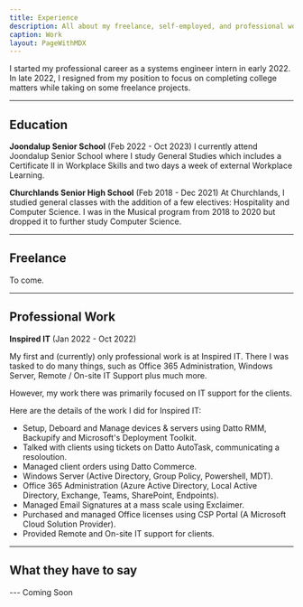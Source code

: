 ```yaml
---
title: Experience
description: All about my freelance, self-employed, and professional work experience.
caption: Work
layout: PageWithMDX
---
```


I started my professional career as a systems engineer intern in early 2022. In late 2022, I resigned from my position to focus on completing college matters while taking on some freelance projects.

---

## Education

**Joondalup Senior School** (Feb 2022 - Oct 2023)
I currently attend Joondalup Senior School where I study General Studies which includes a Certificate II in Workplace Skills and two days a week of external Workplace Learning.

**Churchlands Senior High School** (Feb 2018 - Dec 2021)
At Churchlands, I studied general classes with the addition of a few electives: Hospitality and Computer Science. I was in the Musical program from 2018 to 2020 but dropped it to further study Computer Science.

---

## Freelance

To come.

---

## Professional Work

**Inspired IT** (Jan 2022 - Oct 2022)

My first and (currently) only professional work is at Inspired IT. There I was tasked to do many things, such as Office 365 Administration, Windows Server, Remote / On-site IT Support plus much more.

However, my work there was primarily focused on IT support for the clients. 

Here are the details of the work I did for Inspired IT:

- Setup, Deboard and Manage devices & servers using Datto RMM, Backupify and Microsoft's Deployment Toolkit.
- Talked with clients using tickets on Datto AutoTask, communicating a resoloution.
- Managed client orders using Datto Commerce.
- Windows Server (Active Directory, Group Policy, Powershell, MDT).
- Office 365 Administration (Azure Active Directory, Local Active Directory, Exchange, Teams, SharePoint, Endpoints).
- Managed Email Signatures at a mass scale using Exclaimer.
- Purchased and managed Office licenses using CSP Portal (A Microsoft Cloud Solution Provider).
- Provided Remote and On-site IT support for clients.

---

## What they have to say

--- Coming Soon
